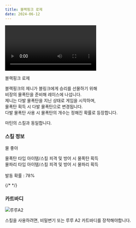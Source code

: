 ```yaml
---
title: 블랙핑크 로제
date: 2024-06-12
---
```


<Division className="mdRatio">
	<Video fileName="skill/skill-martin1.mp4" />
</Division>

<Sprite className="character" backgroundPosition="-1411px -1731px">블랙핑크 로제</Sprite>

<Bq>블랙핑크의 제니가 블링크에게 승리를 선물하기 위해<br/>
비장의 물폭탄을 준비해 레이스에 나섭니다.<br/>
제니는 다발 물폭탄을 지닌 상태로 게임을 시작하며,<br/>
물폭탄 획득 시 다발 물폭탄으로 변경됩니다.<br/>
다발 물폭탄 사용 시 물폭탄의 개수는 정해진 확률로 등장합니다.</Bq>

마틴의 스킬과 동일합니다.

### 스킬 정보

<Sprite className="skill" backgroundPosition="-370px -460px">물 좋아</Sprite>

<Info diffText="초보자 추천" titleText="물 좋아" tagText="패시브"/>

<Bq>물폭탄 타입 아이템/스킬 피격 및 방어 시 물폭탄 획득<br/>
물파리 타입 아이템/스킬 피격 및 방어 시 물파리 획득<br/><br/>
발동 확률 : 78%</Bq>

{/* <TagList title="발동 확률">
    <Tag name="일반" text1="78%"/>
    <Tag name="고급" text1="80%"/>
    <Tag name="희귀" text1="82%"/>
    <Tag name="영웅" text1="84%"/>
    <Tag name="전설" text1="86%"/>
</TagList> */}

### 카트바디

<Img className="dynamicImage" src="/images/karts/루루A2.png" alt="루루A2"/>

스킬을 사용하려면, 비밀변기 또는 루루 A2 카트바디를 장착해야합니다.